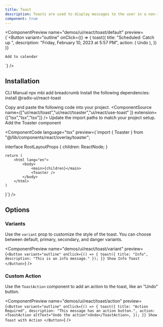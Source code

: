 ```yaml
---
title: Toast
description: Toasts are used to display messages to the user in a non-intrusive way.
component: true
---
```


<ComponentPreview
  name="demos/ui/react/toast/default"
  preview={`<Button
    variant="outline"
    onClick={() => {
        toast({
            title: "Scheduled: Catch up ",
            description: "Friday, February 10, 2023 at 5:57 PM",
            action: (
                <ToastAction altText="Goto schedule to undo">Undo</ToastAction>
            ),
        })
    }}
>
    Add to calendar
</Button>`}
/>

## Installation

<Tabs defaultValue="cli">
<TabsList>
<TabsTrigger value="cli">
CLI
</TabsTrigger>
<TabsTrigger value="manual">  
Manual
</TabsTrigger>
</TabsList>

<TabsContent value="cli">
<Bash>
<BashCommand>npx</BashCommand> mbi add breadcrumb
</Bash>
</TabsContent>

<TabsContent value="manual">
<Steps>
<Step className='flex items-center gap-2 mb-2'>Install the following dependencies:<SelectPackageManager/></Step>

<Bash>
<PackageManager/> install @radix-ui/react-toast
</Bash>

  <Step>Copy and paste the following code into your project.</Step>
  <ComponentSource name={["ui/react/toast","ui/react/toaster","ui/react/use-toast" ]} extension={["tsx","tsx","tsx"]} />
  <Step>Update the import paths to match your project setup.</Step>
  <Step>Add the Toaster component</Step>
</Steps>
</TabsContent>
</Tabs>

<ComponentCode
language="tsx"
preview={`import { Toaster } from "@/lib/components/react/overlay/toaster";


interface RootLayoutProps {
    children: ReactNode;
}

    return (
        <html lang="en">
            <body>
                <main>{children}</main>
                <Toaster />
            </body>
        </html>
    )
}`}
/>

## Options

### Variants

Use the `variant` prop to customize the style of the toast. You can choose between default, primary, secondary, and danger variants.

<ComponentPreview name="demos/ui/react/toast/variant" 
preview={`<Button variant="outline" onClick={() => { toast({ title: "Info", description: "This is an info message." }); }}
    Show Info Toast
</Button>`} />

### Custom Action

Use the `ToastAction` component to add an action to the toast, like an "Undo" button.

<ComponentPreview name="demos/ui/react/toast/action" 
preview={`<Button variant="outline" onClick={() => { toast({ title: "Action Required", description: "This message has an action button.", action: <ToastAction altText="Undo the action">Undo</ToastAction>, }); }}
Show Toast with Action
</Button>`}
/>